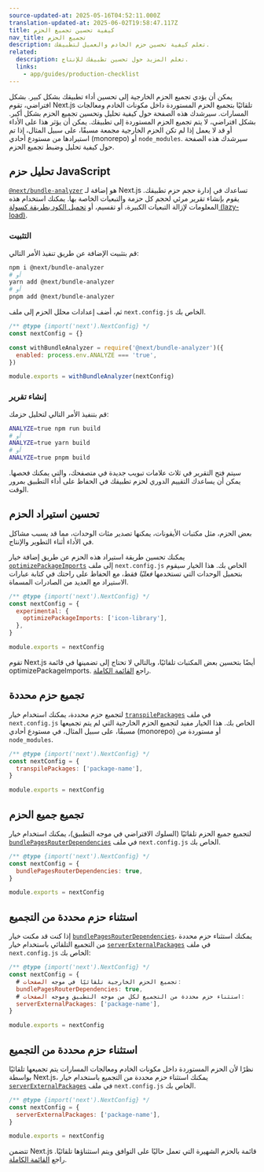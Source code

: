 ```yaml
---
source-updated-at: 2025-05-16T04:52:11.000Z
translation-updated-at: 2025-06-02T19:58:47.117Z
title: كيفية تحسين تجميع الحزم
nav_title: تجميع الحزم
description: تعلم كيفية تحسين حزم الخادم والعميل لتطبيقك.
related:
  description: تعلم المزيد حول تحسين تطبيقك للإنتاج.
  links:
    - app/guides/production-checklist
---
```


يمكن أن يؤدي تجميع الحزم الخارجية إلى تحسين أداء تطبيقك بشكل كبير. <AppOnly>بشكل افتراضي، تقوم Next.js تلقائيًا بتجميع الحزم المستوردة داخل مكونات الخادم ومعالجات المسارات. سيرشدك هذه الصفحة حول كيفية تحليل وتحسين تجميع الحزم بشكل أكبر.</AppOnly> <PagesOnly>بشكل افتراضي، لا يتم تجميع الحزم المستوردة إلى تطبيقك. يمكن أن يؤثر هذا على الأداء أو قد لا يعمل إذا لم تكن الحزم الخارجية مجمعة مسبقًا، على سبيل المثال، إذا تم استيرادها من مستودع أحادي (monorepo) أو `node_modules`. سيرشدك هذه الصفحة حول كيفية تحليل وضبط تجميع الحزم.</PagesOnly>

## تحليل حزم JavaScript

[`@next/bundle-analyzer`](https://www.npmjs.com/package/@next/bundle-analyzer) هو إضافة لـ Next.js تساعدك في إدارة حجم حزم تطبيقك. يقوم بإنشاء تقرير مرئي لحجم كل حزمة والتبعيات الخاصة بها. يمكنك استخدام هذه المعلومات لإزالة التبعيات الكبيرة، أو تقسيم، أو [تحميل الكود بطريقة كسولة (lazy-load)](/docs/app/guides/lazy-loading).

### التثبيت

قم بتثبيت الإضافة عن طريق تنفيذ الأمر التالي:

```bash
npm i @next/bundle-analyzer
# أو
yarn add @next/bundle-analyzer
# أو
pnpm add @next/bundle-analyzer
```

ثم، أضف إعدادات محلل الحزم إلى ملف `next.config.js` الخاص بك.

```js filename="next.config.js"
/** @type {import('next').NextConfig} */
const nextConfig = {}

const withBundleAnalyzer = require('@next/bundle-analyzer')({
  enabled: process.env.ANALYZE === 'true',
})

module.exports = withBundleAnalyzer(nextConfig)
```

### إنشاء تقرير

قم بتنفيذ الأمر التالي لتحليل حزمك:

```bash
ANALYZE=true npm run build
# أو
ANALYZE=true yarn build
# أو
ANALYZE=true pnpm build
```

سيتم فتح التقرير في ثلاث علامات تبويب جديدة في متصفحك، والتي يمكنك فحصها. يمكن أن يساعدك التقييم الدوري لحزم تطبيقك في الحفاظ على أداء التطبيق بمرور الوقت.

## تحسين استيراد الحزم

بعض الحزم، مثل مكتبات الأيقونات، يمكنها تصدير مئات الوحدات، مما قد يسبب مشاكل في الأداء أثناء التطوير والإنتاج.

يمكنك تحسين طريقة استيراد هذه الحزم عن طريق إضافة خيار [`optimizePackageImports`](/docs/app/api-reference/config/next-config-js/optimizePackageImports) إلى ملف `next.config.js` الخاص بك. هذا الخيار سيقوم بتحميل الوحدات التي تستخدمها *فعليًا* فقط، مع الحفاظ على راحتك في كتابة عبارات الاستيراد مع العديد من الصادرات المسماة.

```js filename="next.config.js"
/** @type {import('next').NextConfig} */
const nextConfig = {
  experimental: {
    optimizePackageImports: ['icon-library'],
  },
}

module.exports = nextConfig
```

تقوم Next.js أيضًا بتحسين بعض المكتبات تلقائيًا، وبالتالي لا تحتاج إلى تضمينها في قائمة optimizePackageImports. راجع [القائمة الكاملة](https://nextjs.org/docs/app/api-reference/config/next-config-js/optimizePackageImports).

<PagesOnly>

## تجميع حزم محددة

لتجميع حزم محددة، يمكنك استخدام خيار [`transpilePackages`](/docs/app/api-reference/config/next-config-js/transpilePackages) في ملف `next.config.js` الخاص بك. هذا الخيار مفيد لتجميع الحزم الخارجية التي لم يتم تجميعها مسبقًا، على سبيل المثال، في مستودع أحادي (monorepo) أو مستوردة من `node_modules`.

```js filename="next.config.js"
/** @type {import('next').NextConfig} */
const nextConfig = {
  transpilePackages: ['package-name'],
}

module.exports = nextConfig
```

## تجميع جميع الحزم

لتجميع جميع الحزم تلقائيًا (السلوك الافتراضي في موجه التطبيق)، يمكنك استخدام خيار [`bundlePagesRouterDependencies`](/docs/pages/api-reference/config/next-config-js/bundlePagesRouterDependencies) في ملف `next.config.js` الخاص بك.

```js filename="next.config.js"
/** @type {import('next').NextConfig} */
const nextConfig = {
  bundlePagesRouterDependencies: true,
}

module.exports = nextConfig
```

## استثناء حزم محددة من التجميع

إذا كنت قد مكنت خيار [`bundlePagesRouterDependencies`](/docs/pages/api-reference/config/next-config-js/bundlePagesRouterDependencies)، يمكنك استثناء حزم محددة من التجميع التلقائي باستخدام خيار [`serverExternalPackages`](/docs/pages/api-reference/config/next-config-js/serverExternalPackages) في ملف `next.config.js` الخاص بك:

```js filename="next.config.js"
/** @type {import('next').NextConfig} */
const nextConfig = {
  # تجميع الحزم الخارجية تلقائيًا في موجه الصفحات:
  bundlePagesRouterDependencies: true,
  # استثناء حزم محددة من التجميع لكل من موجه التطبيق وموجه الصفحات:
  serverExternalPackages: ['package-name'],
}

module.exports = nextConfig
```

</PagesOnly>

<AppOnly>

## استثناء حزم محددة من التجميع

نظرًا لأن الحزم المستوردة داخل مكونات الخادم ومعالجات المسارات يتم تجميعها تلقائيًا بواسطة Next.js، يمكنك استثناء حزم محددة من التجميع باستخدام خيار [`serverExternalPackages`](/docs/app/api-reference/config/next-config-js/serverExternalPackages) في ملف `next.config.js` الخاص بك.

```js filename="next.config.js"
/** @type {import('next').NextConfig} */
const nextConfig = {
  serverExternalPackages: ['package-name'],
}

module.exports = nextConfig
```

تتضمن Next.js قائمة بالحزم الشهيرة التي تعمل حاليًا على التوافق ويتم استثناؤها تلقائيًا. راجع [القائمة الكاملة](/docs/app/api-reference/config/next-config-js/serverExternalPackages).

</AppOnly>
